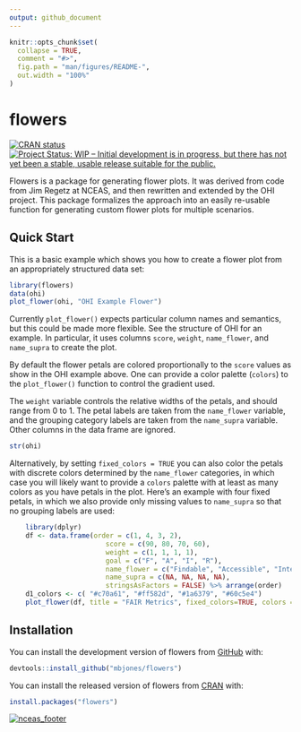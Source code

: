 ```yaml
---
output: github_document
---
```


<!-- README.md is generated from README.Rmd. Please edit that file -->

```r
knitr::opts_chunk$set(
  collapse = TRUE,
  comment = "#>",
  fig.path = "man/figures/README-",
  out.width = "100%"
)
```

# flowers
<!-- badges: start -->
[![CRAN status](https://www.r-pkg.org/badges/version/flowers)](https://CRAN.R-project.org/package=flowers)
[![Project Status: WIP – Initial development is in progress, but there has not yet been a stable, usable release suitable for the public.](https://www.repostatus.org/badges/latest/wip.svg)](https://www.repostatus.org/#wip)
<!-- badges: end -->

Flowers is a package for generating flower plots.  It was derived from code
from Jim Regetz at NCEAS, and then rewritten and extended by the OHI project.
This package formalizes the approach into an easily re-usable function
for generating custom flower plots for multiple scenarios.

## Quick Start

This is a basic example which shows you how to create a flower plot from an 
appropriately structured data set:

```r
library(flowers)
data(ohi)
plot_flower(ohi, "OHI Example Flower")
```

Currently `plot_flower()` expects particular column names and semantics, but
this could be made more flexible.  See the structure of OHI for an example. In particular,
it uses columns `score`, `weight`, `name_flower`, and `name_supra` to create the plot.

By default the flower petals are colored proportionally to the `score` values as 
show in the OHI example above.  One can provide a color palette (`colors`) to the 
`plot_flower()` function to control the gradient used.

The `weight` variable controls the relative widths of the petals, and should range
from 0 to 1. The petal labels are taken from the `name_flower` variable, and the 
grouping category labels are taken from the `name_supra` variable. Other
columns in the data frame are ignored.

```r
str(ohi)
```

Alternatively, by setting `fixed_colors = TRUE` you can also color the petals 
with discrete colors determined by the `name_flower` categories, in which case 
you will likely want to provide a `colors` palette with at least as many colors 
as you have petals in the plot. Here's an example with four fixed petals, in 
which we also provide only missing values to `name_supra` so that no grouping 
labels are used:

```r
    library(dplyr)
    df <- data.frame(order = c(1, 4, 3, 2),
                        score = c(90, 80, 70, 60),
                        weight = c(1, 1, 1, 1),
                        goal = c("F", "A", "I", "R"),
                        name_flower = c("Findable", "Accessible", "Interoperable", "Reusable"),
                        name_supra = c(NA, NA, NA, NA),
                        stringsAsFactors = FALSE) %>% arrange(order)
    d1_colors <- c( "#c70a61", "#ff582d", "#1a6379", "#60c5e4")
    plot_flower(df, title = "FAIR Metrics", fixed_colors=TRUE, colors = d1_colors)
```

## Installation

You can install the development version of flowers from [GitHub](https://github.com/mbjones/flowers) with:

``` r
devtools::install_github("mbjones/flowers")
```

You can install the released version of flowers from [CRAN](https://CRAN.R-project.org) with:

``` r
install.packages("flowers")
```

[![nceas_footer](https://www.nceas.ucsb.edu/files/newLogo_0.png)](http://www.nceas.ucsb.edu)


